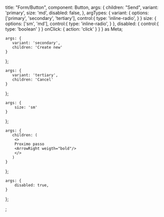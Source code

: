 
  title: "Form/Button",
  component: Button,
  args: {
    children: "Send",
    variant: 'primary',
    size: 'md',
    disabled: false,
  },
    argTypes: {
        variant: {
            options: ['primary', 'secondary', 'tertiary'],
            control:{
                type: 'inline-radio',
            }
        }
        size: {
            options: ['sm', 'md'],
            control:{
                type: 'inline-radio',
            }
        },
        disabled: {
            control:{
                type: 'boolean'
            }
        }
        onClick: {
            action: 'click'
        }
    }
} as Meta<ButtonProps>;


    args: {
       variant: 'secondary',
       children: 'Create new'
    }
};

    args: {
       variant: 'tertiary',
       children: 'Cancel'
    }
};

    args: {
        size: 'sm'
    }
};

    args: {
       children: (
        <>
        Proximo passo
        <ArrowRight weigth="bold"/>
        </>
       )
    }
};

    args: {
        disabled: true,
    }
};

;
